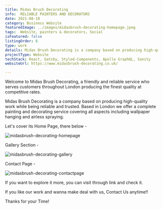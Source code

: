 ```yaml
---
title: Midas Brush Decorating
info:  RELIABLE PAINTERS AND DECORATORS
date: 2021-08-18
category: Business Website
featuredImage: ../images/midasbrush-decorating-homepage.jpeg
tags:  Website, painters & decorators, Social
isFeatured: false
listingOrder: 8
type: work
details: Midas Brush Decorating is a company based on producing high-quality work while being reliable and trusted, offering painting and decorating services.
projectType: Website
techStack: React, Gatsby, Styled-Components, Apollo GraphQL, Sanity
websiteUrl: https://www.midasbrush-decorating.co.uk/

---
```


Welcome to Midas Brush Decorating, a friendly and reliable service who serves customers throughout London producing the finest quality at competitive rates.

Midas Brush Decorating is a company based on producing high-quality work while being reliable and trusted. Based in London we offer a complete painting and decorating service covering all aspects including wallpaper hanging and airless spraying.

Let's cover its Home Page, there below - 

![midasbrush-decorating-homepage](../images/midasbrush-decorating-homepage.jpeg)

Gallery Section - 

![midasbrush-decorating-gallery](../images/midasbrush-decorating-gallery.jpeg)

Contact Page - 

![midasbrush-decorating-contactpage](../images/midasbrush-decorating-contactpage.jpeg)

If you want to explore it more, you can visit through link and check it.

If you like our work and wanna make deal with us, Contact Us anytime!!

Thanks for your Time!
 
